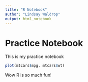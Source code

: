 ```yaml
---
title: "R Notebook"
author: "Lindsay Waldrop"
output: html_notebook
---
```


# Practice Notebook

This is my practice notebook

```r
plot(mtcars$mpg, mtcars$wt)
```
 Wow R is so much fun! 
